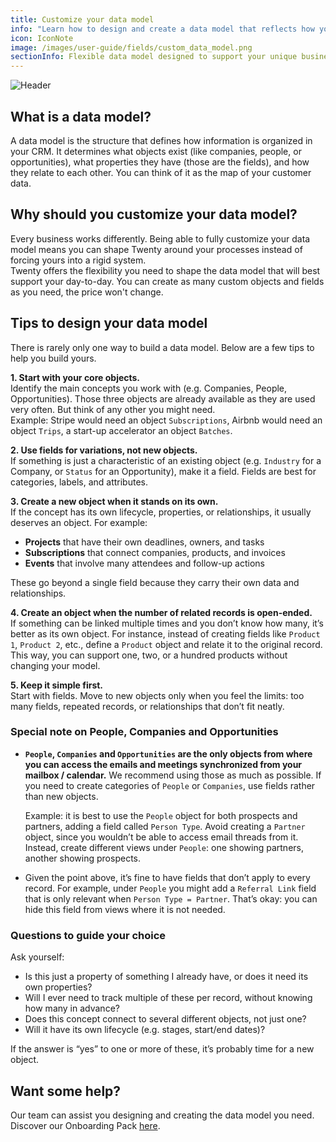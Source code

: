 ```yaml
---
title: Customize your data model
info: "Learn how to design and create a data model that reflects how you operate."
icon: IconNote
image: /images/user-guide/fields/custom_data_model.png
sectionInfo: Flexible data model designed to support your unique business processes
---
```

<Frame>
  <img src="/images/user-guide/fields/custom_data_model.png" alt="Header" />
</Frame>

## What is a data model?
A data model is the structure that defines how information is organized in your CRM. It determines what objects exist (like companies, people, or opportunities), what properties they have (those are the fields), and how they relate to each other. You can think of it as the map of your customer data. 

## Why should you customize your data model? 
Every business works differently. Being able to fully customize your data model means you can shape Twenty around your processes instead of forcing yours into a rigid system.  
Twenty offers the flexibility you need to shape the data model that will best support your day-to-day. You can create as many custom objects and fields as you need, the price won't change.

## Tips to design your data model
There is rarely only one way to build a data model. Below are a few tips to help you build yours.

**1. Start with your core objects.**  
Identify the main concepts you work with (e.g. Companies, People, Opportunities). Those three objects are already available as they are used very often. But think of any other you might need.  
Example: Stripe would need an object ```Subscriptions```, Airbnb would need an object ```Trips```, a start-up accelerator an object ```Batches```.

**2. Use fields for variations, not new objects.**  
If something is just a characteristic of an existing object (e.g. ```Industry``` for a Company, or ```Status``` for an Opportunity), make it a field. Fields are best for categories, labels, and attributes.  

**3. Create a new object when it stands on its own.**  
If the concept has its own lifecycle, properties, or relationships, it usually deserves an object. For example:  
- **Projects** that have their own deadlines, owners, and tasks  
- **Subscriptions** that connect companies, products, and invoices  
- **Events** that involve many attendees and follow-up actions  

These go beyond a single field because they carry their own data and relationships.  

**4. Create an object when the number of related records is open-ended.**  
If something can be linked multiple times and you don’t know how many, it’s better as its own object. For instance, instead of creating fields like `Product 1`, `Product 2`, etc., define a `Product` object and relate it to the original record. This way, you can support one, two, or a hundred products without changing your model.

**5. Keep it simple first.**  
Start with fields. Move to new objects only when you feel the limits: too many fields, repeated records, or relationships that don’t fit neatly.  


### Special note on People, Companies and Opportunities

- **`People`, `Companies` and `Opportunities` are the only objects from where you can access the emails and meetings synchronized from your mailbox / calendar.** We recommend using those as much as possible. If you need to create categories of `People` or `Companies`, use fields rather than new objects. 
   
    Example: it is best to use the `People` object for both prospects and partners, adding a field called `Person Type`. Avoid creating a `Partner` object, since you wouldn’t be able to access email threads from it. Instead, create different views under `People`: one showing partners, another showing prospects.  
- Given the point above, it’s fine to have fields that don’t apply to every record. For example, under `People` you might add a `Referral Link` field that is only relevant when `Person Type = Partner`. That’s okay: you can hide this field from views where it is not needed.  


### Questions to guide your choice  

Ask yourself:  
- Is this just a property of something I already have, or does it need its own properties?  
- Will I ever need to track multiple of these per record, without knowing how many in advance?  
- Does this concept connect to several different objects, not just one?  
- Will it have its own lifecycle (e.g. stages, start/end dates)?  

If the answer is “yes” to one or more of these, it’s probably time for a new object.  


## Want some help?
Our team can assist you designing and creating the data model you need. Discover our Onboarding Pack [here](https://twenty.com/onboarding-packages).



